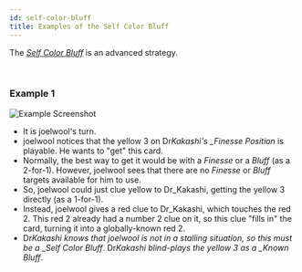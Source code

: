 ```yaml
---
id: self-color-bluff
title: Examples of the Self Color Bluff
---
```


The _[Self Color Bluff](/extras/special-bluffs.mdx#self-color-bluffs-scb)_ is an advanced strategy.

<br />

### Example 1

![Example Screenshot](/img/examples/self-color-bluff.png)

- It is joelwool's turn.
- joelwool notices that the yellow 3 on Dr*Kakashi's \_Finesse Position* is playable. He wants to "get" this card.
- Normally, the best way to get it would be with a _Finesse_ or a _Bluff_ (as a 2-for-1). However, joelwool sees that there are no _Finesse_ or _Bluff_ targets available for him to use.
- So, joelwool could just clue yellow to Dr_Kakashi, getting the yellow 3 directly (as a 1-for-1).
- Instead, joelwool gives a red clue to Dr_Kakashi, which touches the red 2. This red 2 already had a number 2 clue on it, so this clue "fills in" the card, turning it into a globally-known red 2.
- Dr*Kakashi knows that joelwool is not in a stalling situation, so this must be a \_Self Color Bluff*. Dr*Kakashi blind-plays the yellow 3 as a \_Known Bluff*.
